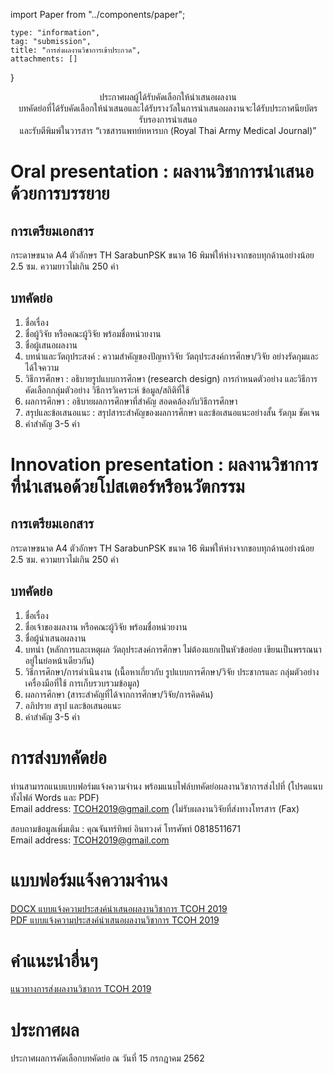 ﻿import Paper from "../components/paper";

	type: "information",
	tag: "submission",
	title: "การส่งผลงานวิชาการเข้าประกวด",
	attachments: []
}

<Paper>
<center className="emphasize">
    ประกาศผลผู้ได้รับคัดเลือกให้นำเสนอผลงาน
</center>
<center>
บทคัดย่อที่ได้รับคัดเลือกให้นำเสนอและได้รับรางวัลในการนำเสนอผลงานจะได้รับประกาศนียบัตรรับรองการนำเสนอ<br/>และรับตีพิมพ์ในวารสาร “เวชสารแพทย์ทหารบก (Royal Thai Army Medical Journal)”
</center>
</Paper>

<Paper>

# Oral presentation : ผลงานวิชาการนำเสนอด้วยการบรรยาย
## การเตรียมเอกสาร
กระดาษขนาด A4 ตัวอักษร TH SarabunPSK ขนาด 16 พิมพ์ให้ห่างจากขอบทุกด้านอย่างน้อย 2.5 ซม. ความยาวไม่เกิน 250 คำ 
## บทคัดย่อ
 1. ชื่อเรื่อง
 2. ชื่อผู้วิจัย หรือคณะผู้วิจัย พร้อมชื่อหน่วยงาน
 3. ชื่อผู้เสนอผลงาน
 4. บทนำและวัตถุประสงค์ : ความสำคัญของปัญหาวิจัย วัตถุประสงค์การศึกษา/วิจัย อย่างรัดกุมและได้ใจความ
 5. วิธีการศึกษา : อธิบายรูปแบบการศึกษา (research design) การกำหนดตัวอย่าง และวิธีการ คัดเลือกกลุ่มตัวอย่าง วิธีการวิเคราะห์ ข้อมูล/สถิติที่ใช้
 6. ผลการศึกษา : อธิบายผลการศึกษาที่สำคัญ สอดคล้องกับวิธีการศึกษา
 7. สรุปและข้อเสนอแนะ : สรุปสาระสำคัญของผลการศึกษา และข้อเสนอแนะอย่างสั้น รัดกุม ชัดเจน
 8. คำสำคัญ 3-5 คำ

</Paper>

<Paper>

# Innovation presentation : ผลงานวิชาการที่นำเสนอด้วยโปสเตอร์หรือนวัตกรรม
## การเตรียมเอกสาร
กระดาษขนาด A4 ตัวอักษร TH SarabunPSK ขนาด 16 พิมพ์ให้ห่างจากขอบทุกด้านอย่างน้อย 2.5 ซม. ความยาวไม่เกิน 250 คำ 
## บทคัดย่อ
 1. ชื่อเรื่อง
 2. ชื่อเจ้าของผลงาน หรือคณะผู้วิจัย พร้อมชื่อหน่วยงาน
 3. ชื่อผู้นำเสนอผลงาน
 4. บทนำ (หลักการและเหตุผล วัตถุประสงค์การศึกษา ไม่ต้องแยกเป็นหัวข้อย่อย เขียนเป็นพรรณนา อยู่ในย่อหน้าเดียวกัน)
 5. วิธีการศึกษา/การดำเนินงาน (เนื้อหาเกี่ยวกับ รูปแบบการศึกษา/วิจัย ประชากรและ กลุ่มตัวอย่าง เครื่องมือที่ใช้ การเก็บรวบรวมข้อมูล)
 6. ผลการศึกษา (สาระสำคัญที่ได้จากการศึกษา/วิจัย/การคิดค้น)
 7. อภิปราย สรุป และข้อเสนอแนะ
 8. คำสำคัญ 3-5 คำ

</Paper>

<Paper>

# การส่งบทคัดย่อ
ท่านสามารถแนบแบบฟอร์มแจ้งความจำนง พร้อมแนบไฟล์บทคัดย่อผลงานวิชาการส่งไปที่ (โปรดแนบทั้งไฟล์ Words และ PDF)<br/>
Email address: [TCOH2019@gmail.com](mailto:TCOH2019@gmail.com) (ไม่รับผลงานวิจัยที่ส่งทางโทรสาร (Fax)

สอบถามข้อมูลเพิ่มเติม : คุณจันทร์ทิพย์ อินทวงศ์ โทรศัพท์ 0818511671<br/>
Email address: [TCOH2019@gmail.com](mailto:TCOH2019@gmail.com)

# แบบฟอร์มแจ้งความจำนง
<a href="/files/แบบแจ้งความประสงค์นำเสนอผลงานวิชาการTCOH2019.docx">DOCX แบบแจ้งความประสงค์นำเสนอผลงานวิชาการ TCOH 2019</a><br/>
<a href="/files/แบบแจ้งความประสงค์นำเสนอผลงานวิชาการTCOH2019.pdf">PDF แบบแจ้งความประสงค์นำเสนอผลงานวิชาการ TCOH 2019</a>

# คำแนะนำอื่นๆ
<a href="/files/แนวทางการส่งผลงานวิชาการ TCOH2019.docx">แนวทางการส่งผลงานวิชาการ TCOH 2019</a>

</Paper>

<Paper>

# ประกาศผล
ประกาศผลการคัดเลือกบทคัดย่อ ณ วันที่ 15 กรกฎาคม 2562 

</Paper>